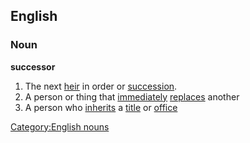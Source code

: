 ==English==

===Noun===
'''successor'''
# The next [[heir]] in order or [[succession]].
# A person or thing that [[immediately]] [[replace]]s another
# A person who [[inherit]]s a [[title]] or [[office]]
[[Category:English nouns]]